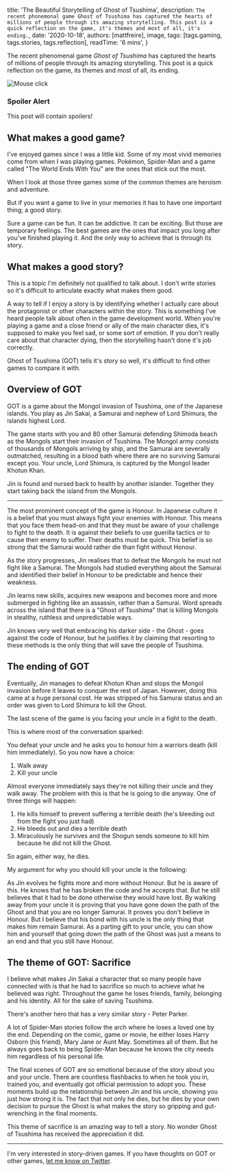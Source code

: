 
  title: 'The Beautiful Storytelling of Ghost of Tsushima',
  description: `The recent phonemonal game Ghost of Tsushima has captured the hearts of millions of people through its amazing storytelling. This post is a quick reflection on the game, it's themes and most of all, it's ending.`,
  date: '2020-10-18',
  authors: [mattfreire],
  image,
  tags: [tags.gaming, tags.stories, tags.reflection],
  readTime: '6 mins',
}

The recent phenomenal game *Ghost of Tsushima* has captured the hearts of millions of people through its amazing storytelling. This post is a quick reflection on the game, its themes and most of all, its ending.

<!--more-->

<img src={image} alt="Mouse click" />

### Spoiler Alert

This post will contain spoilers!

## What makes a good game?

I've enjoyed games since I was a little kid. Some of my most vivid memories come from when I was playing games. Pokémon, Spider-Man and a game called "The World Ends With You" are the ones that stick out the most.

When I look at those three games some of the common themes are heroism and adventure.

But if you want a game to live in your memories it has to have one important thing; a good story.

Sure a game can be fun. It can be addictive. It can be exciting. But those are temporary feelings. The best games are the ones that impact you long after you've finished playing it. And the only way to achieve that is through its story.

## What makes a good story?

This is a topic I'm definitely not qualified to talk about. I don't write stories so it's difficult to articulate exactly what makes them good.

A way to tell if I enjoy a story is by identifying whether I actually care about the protagonist or other characters within the story. This is something I've heard people talk about often in the game development world. When you're playing a game and a close friend or ally of the main character dies, it's supposed to make you feel sad, or some sort of emotion. If you don't really care about that character dying, then the storytelling hasn't done it's job correctly.

Ghost of Tsushima (GOT) tells it's story so well, it's difficult to find other games to compare it with.

## Overview of GOT

GOT is a game about the Mongol invasion of Tsushima, one of the Japanese islands. You play as Jin Sakai, a Samurai and nephew of Lord Shimura, the islands highest Lord.

The game starts with you and 80 other Samurai defending Shimoda beach as the Mongols start their invasion of Tsushima. The Mongol army consists of thousands of Mongols arriving by ship, and the Samurai are severally outmatched, resulting in a blood bath where there are no surviving Samurai except you. Your uncle, Lord Shimura, is captured by the Mongol leader Khotun Khan.

Jin is found and nursed back to health by another islander. Together they start taking back the island from the Mongols.

---

The most prominent concept of the game is Honour. In Japanese culture it is a belief that you must always fight your enemies with Honour. This means that you face them head-on and that they must be aware of your challenge to fight to the death. It is against their beliefs to use guerilla tactics or to cause their enemy to suffer. Their deaths must be quick. This belief is so strong that the Samurai would rather die than fight without Honour.

As the story progresses, Jin realises that to defeat the Mongols he must not fight like a Samurai. The Mongols had studied everything about the Samurai and identified their belief in Honour to be predictable and hence their weakness.

Jin learns new skills, acquires new weapons and becomes more and more submerged in fighting like an assassin, rather than a Samurai. Word spreads across the island that there is a "Ghost of Tsushima" that is killing Mongols in stealthy, ruthless and unpredictable ways.

Jin knows very well that embracing his darker side - the Ghost - goes against the code of Honour, but he justifies it by claiming that resorting to these methods is the only thing that will save the people of Tsushima.

## The ending of GOT

Eventually, Jin manages to defeat Khotun Khan and stops the Mongol invasion before it leaves to conquer the rest of Japan. However, doing this came at a huge personal cost. He was stripped of his Samurai status and an order was given to Lord Shimura to kill the Ghost.

The last scene of the game is you facing your uncle in a fight to the death.

This is where most of the conversation sparked:

You defeat your uncle and he asks you to honour him a warriors death (kill him immediately). So you now have a choice:

1. Walk away
2. Kill your uncle

Almost everyone immediately says they're not killing their uncle and they walk away. The problem with this is that he is going to die anyway. One of three things will happen:

1. He kills himself to prevent suffering a terrible death (he's bleeding out from the fight you just had)
2. He bleeds out and dies a terrible death
3. Miraculously he survives and the Shogun sends someone to kill him because he did not kill the Ghost.

So again, either way, he dies.

My argument for why you should kill your uncle is the following:

As Jin evolves he fights more and more without Honour. But he is aware of this. He knows that he has broken the code and he accepts that. But he still believes that it had to be done otherwise they would have lost. By walking away from your uncle it is proving that you have gone down the path of the Ghost and that you are no longer Samurai. It proves you don't believe in Honour. But I believe that his bond with his uncle is the only thing that makes him remain Samurai. As a parting gift to your uncle, you can show him and yourself that going down the path of the Ghost was just a means to an end and that you still have Honour.

## The theme of GOT: Sacrifice

I believe what makes Jin Sakai a character that so many people have connected with is that he had to sacrifice so much to achieve what he believed was right. Throughout the game he loses friends, family, belonging and his identity. All for the sake of saving Tsushima.

There's another hero that has a very similar story - Peter Parker.

A lot of Spider-Man stories follow the arch where he loses a loved one by the end. Depending on the comic, game or movie, he either loses Harry Osborn (his friend), Mary Jane or Aunt May. Sometimes all of them. But he always goes back to being Spider-Man because he knows the city needs him regardless of his personal life.

The final scenes of GOT are so emotional because of the story about you and your uncle. There are countless flashbacks to when he took you in, trained you, and eventually got official permission to adopt you. These moments build up the relationship between Jin and his uncle, showing you just how strong it is. The fact that not only he dies, but he dies by your own decision to pursue the Ghost is what makes the story so gripping and gut-wrenching in the final moments.

This theme of sacrifice is an amazing way to tell a story. No wonder Ghost of Tsushima has received the appreciation it did.

---

I'm very interested in story-driven games. If you have thoughts on GOT or other games, [let me know on Twitter](https://twitter.com/mattfreire).
